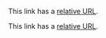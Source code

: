 This link has a [relative URL](./include-string.mdx).

This link has a [relative URL](../includes/include-string.mdx).
